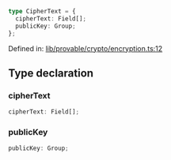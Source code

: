 ```ts
type CipherText = {
  cipherText: Field[];
  publicKey: Group;
};
```

Defined in: [lib/provable/crypto/encryption.ts:12](https://github.com/o1-labs/o1js/blob/46b9772d07785397c4bd76a102bc9f6730d321bb/src/lib/provable/crypto/encryption.ts#L12)

## Type declaration

### cipherText

```ts
cipherText: Field[];
```

### publicKey

```ts
publicKey: Group;
```
